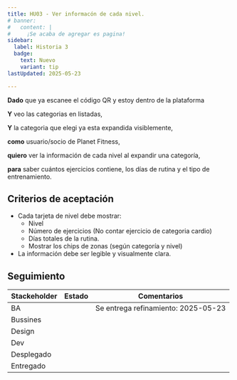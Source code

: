 ```yaml
---
title: HU03 - Ver informacón de cada nivel.
# banner:
#   content: |
#     ¡Se acaba de agregar es pagina!
sidebar:
  label: Historia 3
  badge:
    text: Nuevo
    variant: tip
lastUpdated: 2025-05-23

---
```



**Dado** que ya escanee el código QR y estoy dentro de la plataforma

**Y** veo las categorias en listadas,

**Y** la categoria que elegi ya esta expandida visiblemente,

**como** usuario/socio de Planet Fitness,

**quiero** ver la información de cada nivel al expandir una categoría,

**para** saber cuántos ejercicios contiene, los días de rutina y el tipo de entrenamiento.

## Criterios de aceptación

  - Cada tarjeta de nivel debe mostrar:
    - Nivel
    - Número de ejercicios (No contar ejercicio de categoria cardio)
    - Días totales de la rutina.
    - Mostrar los chips de zonas (según categoría y nivel)
  - La información debe ser legible y visualmente clara.


## Seguimiento

| Stackeholder |                     Estado                    |             Comentarios             |
|--------------|-----------------------------------------------|------------------------------------ |
| BA           | <Badge text="Done" variant="success" />       | Se entrega refinamiento: 2025-05-23 |
| Bussines     | <Badge text="Revisión" variant="note" />      |                                     |
| Design       | <Badge text="Pendiente" variant="caution" />  |                                     |
| Dev          | <Badge text="Pendiente" variant="caution" />  |                                     |
| Desplegado   | <Badge text="Pendiente" variant="caution" />  |                                     |
| Entregado    | <Badge text="Pendiente" variant="caution" />  |                                     |
